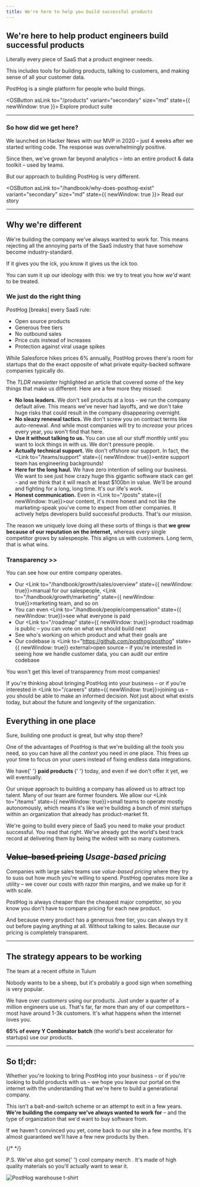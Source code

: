 ```yaml
---
title: We're here to help you build successful products
---
```


<Letterhead />

<LottieAnimation variant="kendrick" />

## We're here to help product engineers build successful products

Literally every piece of SaaS that a product engineer needs.

This includes tools for building products, talking to customers, and making sense of all your customer data.

PostHog is a single platform for people who build things.

<OSButton asLink to="/products" variant="secondary" size="md" state={{ newWindow: true }}>
    Explore product suite
</OSButton>

<div class="clear-both" />

---

### So how did we get here?

<YC />

We launched on Hacker News with our MVP in 2020 – just 4 weeks after we started writing code. The response was overwhelmingly positive.

Since then, we've grown far beyond analytics – into an entire product & data toolkit – used by <CustomerCount /> teams.

But our approach to building PostHog is very different.

<OSButton asLink to="/handbook/why-does-posthog-exist" variant="secondary" size="md" state={{ newWindow: true }}>
    Read our story
</OSButton>

<div class="clear-both" />

---

## Why we're different

<DifferentHighlights />

<div class="grid @lg:grid-cols-2 @lg:gap-4">
<div>

We're building the company we've always wanted to work for. This means rejecting all the annoying parts of the SaaS industry that have somehow become industry-standard.

If it gives you the ick, you know it gives us the ick too.

You can sum it up our ideology with this: we try to treat you how _we'd_ want to be treated.

</div>

<LottieAnimation variant="different" />

</div>

### We just do the right thing

<div class="@xl:float-right @xl:ml-6 mx-auto @xl:mx-0">

<TLDR>

PostHog \[breaks\] every SaaS rule:

-   <Link to="https://github.com/posthog/posthog" state={{ newWindow: true }} external>
        Open source products
    </Link>
-   <Link to="/pricing" state={{ newWindow: true }}>
        Generous free tiers
    </Link>
-   <Link to="/sales" state={{ newWindow: true }}>
        No outbound sales
    </Link>
-   <Link to="/blog/analytics-pricing" state={{ newWindow: true }}>
        Price cuts
    </Link> instead of increases
-   <Link to="/side-project-insurance" state={{ newWindow: true }}>
        Protection
    </Link> against viral usage spikes

While Salesforce hikes prices 6% annually, PostHog proves there's room for startups that do the exact opposite of what private equity-backed software companies typically do.

</TLDR>

</div>

The _TLDR newsletter_ highlighted an article that covered some of the key things that make us different. Here are a few more they missed:

-   **No loss leaders.** We don't sell products at a loss - we run the company default alive. This means we've never had layoffs, and we don't take huge risks that could result in the company disappearing overnight.
-   **No sleazy renewal tactics.** We don't screw you on contract terms like auto-renewal. And while most companies will try to _increase_ your prices every year, you won't find that here.
-   **Use it without talking to us.** You can use all our stuff monthly until you want to lock things in with us. We don't pressure people.
-   **Actually technical support.** We don't offshore our support. In fact, the <Link to="/teams/support" state={{ newWindow: true}}>entire support team</Link> has engineering backgrounds!
-   **Here for the long haul.** We have zero intention of selling our business. We want to see just how crazy huge this gigantic software stack can get - and we think that it will reach at least $100bn in value. We'll be around and fighting for a long, long time. It's our life's work.
-   **Honest communication.** Even in <Link to="/posts" state={{ newWindow: true}}>our content</Link>, it's more honest and not like the marketing-speak you've come to expect from other companies. It actively helps developers build successful products. That's our mission.

The reason we uniquely love doing all these sorts of things is that **we grow because of our reputation on the internet,** whereas every single competitor grows by salespeople. This aligns us with customers. Long term, that is what wins.

### Transparency &gt;&gt;

<CloudinaryImage
    src="https://res.cloudinary.com/dmukukwp6/image/upload/about_transparency_47abc6e4dd.png"
    alt="PostHog handbook"
    width={651}
    height={289}
    className="@xl:float-right @xl:-mr-80 w-full @xl:-mt-2 mb-2 @xl:mb-0"
/>

You can see how our entire company operates.

-   Our <Link to="/handbook/growth/sales/overview" state={{ newWindow: true}}>manual for our salespeople</Link>, <Link to="/handbook/growth/marketing" state={{ newWindow: true}}>marketing team</Link>, and so on
-   You can even <Link to="/handbook/people/compensation" state={{ newWindow: true}}>see what everyone is paid</Link>
-   Our <Link to="/roadmap" state={{ newWindow: true}}>product roadmap</Link> is public – you can vote on what we should build next
-   <Link to="/teams" state={{ newWindow: true }}>
        See who's working on which product and what their goals are
    </Link>
-   Our codebase is <Link to="https://github.com/posthog/posthog" state={{ newWindow: true}} external>open source</Link> – if you're interested in seeing how we handle customer data, you can audit our entire codebase

You won't get this level of transparency from most companies!

If you're thinking about bringing PostHog into your business – or if you're interested in <Link to="/careers" state={{ newWindow: true}}>joining us</Link> – you should be able to make an informed decision. Not just about what exists today, but about the future and longevity of the organization.

## Everything in one place

Sure, building one product is great, but why stop there?

One of the advantages of PostHog is that we're building all the _tools_ you need, so you can have all the _context_ you need in one place. This frees up your time to focus on your users instead of fixing endless data integrations.

<p>
    We have{' '}
    <strong>
        <ProductCount /> paid products
    </strong>{' '}
    today, and even if we don't offer it yet, we will eventually.
</p>

Our unique approach to building a company has allowed us to attract top talent. Many of our team are former founders. We allow our <Link to="/teams" state={{ newWindow: true}}>small teams</Link> to operate mostly autonomously, which means it's like we're building a bunch of mini startups within an organization that already has product-market fit.

We're going to build every piece of SaaS you need to make your product successful. You read that right. We've already got the world's best track record at delivering them by being the widest with so many customers.

## ~~Value-based pricing~~ _Usage-based pricing_

<div class="grid @lg:grid-cols-2 @lg:gap-4">
<div>

Companies with large sales teams use _value-based pricing_ where they try to suss out how much you're willing to spend. PostHog operates more like a utility – we cover our costs with razor thin margins, and we make up for it with scale.

PostHog is always cheaper than the cheapest major competitor, so you know you don't have to compare pricing for each new product.

And because every product has a generous free tier, you can always try it out before paying anything at all. Without talking to sales. Because our pricing is completely transparent.

</div>
<div>
<LottieAnimation variant="toy" />
</div>
</div>

---

## The strategy appears to be working

<div className="flex justify-center @lg:float-right lg:-mr-4">
    <div className="@lg:ml-4 rotate-1 inline-block mx-auto mb-2 @lg:mt-2">
        <CloudinaryImage
            src="https://res.cloudinary.com/dmukukwp6/image/upload/team_tulum_a4899e0a9e.jpg"
            alt="PostHog pricing"
            width={782}
            height={521}
            className="border-4 border-white shadow-xl rounded"
            imgClassName="max-w-xs rounded"
        />
        <p className="!text-xs text-right !my-0">The team at a recent offsite in Tulum</p>
    </div>
</div>

Nobody wants to be a sheep, but it's probably a good sign when something is very popular.

We have over _<CustomerCount /> customers_ using our products. Just under a quarter of a million engineers use us. That's far, far more than any of our competitors – most have around 1-3k customers. It's what happens when the internet loves you.

**65% of every Y Combinator batch** (the world's best accelerator for startups) use our products.

<div class="clear-both" />

---

## So tl;dr:

<LottieAnimation variant="office" />

Whether you're looking to bring PostHog into your business – or if you're looking to build products with us – we hope you leave our portal on the internet with the understanding that we're here to build a generational company.

This isn't a bait-and-switch scheme or an attempt to exit in a few years. **We're building the company we've always wanted to work for** – and the type of organization that we'd want to buy software from.

If we haven't convinced you yet, come back to our site in a few months. It's almost guaranteed we'll have a few new products by then.

<div class="flex gap-1 items-center mt-6 mb-4">
    <James class="h-12" />
    {/* <Plus class="h-6" />
    <Tim class="h-10" /> */}
</div>

<div class="bg-accent rounded border border-primary p-4 pr-44 flex gap-4 relative mt-4">

<p class="flex-1 !m-0">
    P.S. We've also got some{' '}
    <Link to="/merch" state={{ newWindow: true }}>
        cool company merch
    </Link>
    . It's made of high quality materials so you'll actually want to wear it.
</p>

<div class="absolute right-2 top-4 @md:-top-8 size-36 rotate-3 rounded overflow-hidden">
<OSButton asLink to="/merch?product=data-warehouse-t-shirt" state={{ newWindow: true }} className="bg-primary border border-primary active:bg-primary">
<img src="https://res.cloudinary.com/dmukukwp6/image/upload/h_500,c_limit,q_auto,f_auto/warehouse_5d02e5d7b0.webp" alt="PostHog warehouse t-shirt" class="" /></OSButton>
</div>
</div>
